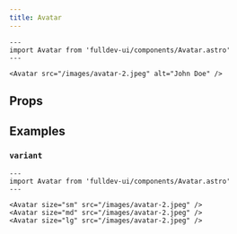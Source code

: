 ```yaml
---
title: Avatar
---
```



```astro live
---
import Avatar from 'fulldev-ui/components/Avatar.astro'
---

<Avatar src="/images/avatar-2.jpeg" alt="John Doe" />
```

## Props

<Props />

## Examples

### `variant`

```astro live
---
import Avatar from 'fulldev-ui/components/Avatar.astro'
---

<Avatar size="sm" src="/images/avatar-2.jpeg" />
<Avatar size="md" src="/images/avatar-2.jpeg" />
<Avatar size="lg" src="/images/avatar-2.jpeg" />
```
